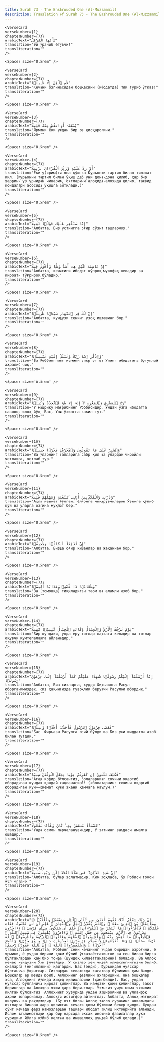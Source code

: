 ```yaml
---
title: Surah 73 - The Enshrouded One (Al-Muzzammil)  
description: Translation of Surah 73 - The Enshrouded One (Al-Muzzammil) in Uzbek
---
```







    <VerseCard 
    verseNumber={1}
    chapterNumber={73}
    arabicText="يَٰٓأَيُّهَا ٱلْمُزَّمِّلُ"
    translation="Эй ўраниб ётувчи!"
    transliteration=""
    />

    <Spacer size="0.5rem" />
                
    <VerseCard 
    verseNumber={2}
    chapterNumber={73}
    arabicText="قُمِ ٱلَّيْلَ إِلَّا قَلِيلًۭا"
    translation="Кечани озгинасидан бошқасини (ибодатда) тик туриб ўтказ!"
    transliteration=""
    />

    <Spacer size="0.5rem" />
                
    <VerseCard 
    verseNumber={3}
    chapterNumber={73}
    arabicText="نِّصْفَهُۥٓ أَوِ ٱنقُصْ مِنْهُ قَلِيلًا"
    translation="Ярмини ёки ундан бир оз қисқароғини."
    transliteration=""
    />

    <Spacer size="0.5rem" />
                
    <VerseCard 
    verseNumber={4}
    chapterNumber={73}
    arabicText="أَوْ زِدْ عَلَيْهِ وَرَتِّلِ ٱلْقُرْءَانَ تَرْتِيلًا"
    translation="Ёки у(ярим)га яна қўш ва Қуръонни тартил билан тиловат қил. (Қуръонни тартил билан ўқиш деб уни дона-дона қилиб, ҳар бир ҳарфини ўз ўрнидан чиқариб, оятларини алоҳида-алоҳида қилиб, тажвид қоидалари асосида ўқишга айтилади.)"
    transliteration=""
    />

    <Spacer size="0.5rem" />
                
    <VerseCard 
    verseNumber={5}
    chapterNumber={73}
    arabicText="إِنَّا سَنُلْقِى عَلَيْكَ قَوْلًۭا ثَقِيلًا"
    translation="Албатта, Биз устингга оғир сўзни ташлармиз."
    transliteration=""
    />

    <Spacer size="0.5rem" />
                
    <VerseCard 
    verseNumber={6}
    chapterNumber={73}
    arabicText="إِنَّ نَاشِئَةَ ٱلَّيْلِ هِىَ أَشَدُّ وَطْـًۭٔا وَأَقْوَمُ قِيلًا"
    translation="Албатта, кечасиги ибодат кўпроқ мувофиқ келадир ва қироати тўғрироқ бўладир."
    transliteration=""
    />

    <Spacer size="0.5rem" />
                
    <VerseCard 
    verseNumber={7}
    chapterNumber={73}
    arabicText="إِنَّ لَكَ فِى ٱلنَّهَارِ سَبْحًۭا طَوِيلًۭا"
    translation="Албатта, кундузи сенинг узоқ ишлашинг бор."
    transliteration=""
    />

    <Spacer size="0.5rem" />
                
    <VerseCard 
    verseNumber={8}
    chapterNumber={73}
    arabicText="وَٱذْكُرِ ٱسْمَ رَبِّكَ وَتَبَتَّلْ إِلَيْهِ تَبْتِيلًۭا"
    translation="Ва Роббингнинг исмини зикр эт ва Унинг ибодатига бутунлай ажралиб чиқ."
    transliteration=""
    />

    <Spacer size="0.5rem" />
                
    <VerseCard 
    verseNumber={9}
    chapterNumber={73}
    arabicText="رَّبُّ ٱلْمَشْرِقِ وَٱلْمَغْرِبِ لَآ إِلَٰهَ إِلَّا هُوَ فَٱتَّخِذْهُ وَكِيلًۭا"
    translation="У машриқу мағрибнинг Роббисидир. Ундан ўзга ибодатга сазовор илоҳ йўқ. Бас, Уни ўзингга вакил тут."
    transliteration=""
    />

    <Spacer size="0.5rem" />
                
    <VerseCard 
    verseNumber={10}
    chapterNumber={73}
    arabicText="وَٱصْبِرْ عَلَىٰ مَا يَقُولُونَ وَٱهْجُرْهُمْ هَجْرًۭا جَمِيلًۭا"
    translation="Ва уларнинг гапларига сабр қил ва улардан чиройли четлашла, четлаб тур."
    transliteration=""
    />

    <Spacer size="0.5rem" />
                
    <VerseCard 
    verseNumber={11}
    chapterNumber={73}
    arabicText="وَذَرْنِى وَٱلْمُكَذِّبِينَ أُو۟لِى ٱلنَّعْمَةِ وَمَهِّلْهُمْ قَلِيلًا"
    translation="Аҳли неъмат бўлган, ёлғонга чиқарувчиларни Ўзимга қўйиб қўй ва уларга озгина муҳлат бер."
    transliteration=""
    />

    <Spacer size="0.5rem" />
                
    <VerseCard 
    verseNumber={12}
    chapterNumber={73}
    arabicText="إِنَّ لَدَيْنَآ أَنكَالًۭا وَجَحِيمًۭا"
    translation="Албатта, Бизда оғир кишанлар ва жаҳаннам бор."
    transliteration=""
    />

    <Spacer size="0.5rem" />
                
    <VerseCard 
    verseNumber={13}
    chapterNumber={73}
    arabicText="وَطَعَامًۭا ذَا غُصَّةٍۢ وَعَذَابًا أَلِيمًۭا"
    translation="Ва (томоққа) тиқиладиган таом ва аламли азоб бор."
    transliteration=""
    />

    <Spacer size="0.5rem" />
                
    <VerseCard 
    verseNumber={14}
    chapterNumber={73}
    arabicText="يَوْمَ تَرْجُفُ ٱلْأَرْضُ وَٱلْجِبَالُ وَكَانَتِ ٱلْجِبَالُ كَثِيبًۭا مَّهِيلًا"
    translation="Бир кундаки, унда еру тоғлар ларзага келадир ва тоғлар оқувчи қумтепаларга айланадир."
    transliteration=""
    />

    <Spacer size="0.5rem" />
                
    <VerseCard 
    verseNumber={15}
    chapterNumber={73}
    arabicText="إِنَّآ أَرْسَلْنَآ إِلَيْكُمْ رَسُولًۭا شَٰهِدًا عَلَيْكُمْ كَمَآ أَرْسَلْنَآ إِلَىٰ فِرْعَوْنَ رَسُولًۭا"
    translation="Албатта, Биз сизларга, худди Фиръавнга Расул юборганимиздек, сиз ҳақингизда гувоҳлик берувчи Расулни юбордик."
    transliteration=""
    />

    <Spacer size="0.5rem" />
                
    <VerseCard 
    verseNumber={16}
    chapterNumber={73}
    arabicText="فَعَصَىٰ فِرْعَوْنُ ٱلرَّسُولَ فَأَخَذْنَٰهُ أَخْذًۭا وَبِيلًۭا"
    translation="Бас, Фиръавн Расулга осий бўлди ва Биз уни шиддатли азоб билан тутдик."
    transliteration=""
    />

    <Spacer size="0.5rem" />
                
    <VerseCard 
    verseNumber={17}
    chapterNumber={73}
    arabicText="فَكَيْفَ تَتَّقُونَ إِن كَفَرْتُمْ يَوْمًۭا يَجْعَلُ ٱلْوِلْدَٰنَ شِيبًا"
    translation="Агар кофир бўлсангиз, болаларнинг сочини оқартиб юборадиган кундан қандай сақланасиз?! («болаларнинг сочини оқартиб юборадиган кун»–қиёмат куни экани ҳаммага маълум.)"
    transliteration=""
    />

    <Spacer size="0.5rem" />
                
    <VerseCard 
    verseNumber={18}
    chapterNumber={73}
    arabicText="ٱلسَّمَآءُ مُنفَطِرٌۢ بِهِۦ ۚ كَانَ وَعْدُهُۥ مَفْعُولًا"
    translation="Унда осмон парчаланувчидир, У зотнинг ваъдаси амалга ошадир."
    transliteration=""
    />

    <Spacer size="0.5rem" />
                
    <VerseCard 
    verseNumber={19}
    chapterNumber={73}
    arabicText="إِنَّ هَٰذِهِۦ تَذْكِرَةٌۭ ۖ فَمَن شَآءَ ٱتَّخَذَ إِلَىٰ رَبِّهِۦ سَبِيلًا"
    translation="Албатта, булар эслатмадир, Ким хоҳласа, ўз Робиси томон йўл оладир."
    transliteration=""
    />

    <Spacer size="0.5rem" />
                
    <VerseCard 
    verseNumber={20}
    chapterNumber={73}
    arabicText="۞ إِنَّ رَبَّكَ يَعْلَمُ أَنَّكَ تَقُومُ أَدْنَىٰ مِن ثُلُثَىِ ٱلَّيْلِ وَنِصْفَهُۥ وَثُلُثَهُۥ وَطَآئِفَةٌۭ مِّنَ ٱلَّذِينَ مَعَكَ ۚ وَٱللَّهُ يُقَدِّرُ ٱلَّيْلَ وَٱلنَّهَارَ ۚ عَلِمَ أَن لَّن تُحْصُوهُ فَتَابَ عَلَيْكُمْ ۖ فَٱقْرَءُوا۟ مَا تَيَسَّرَ مِنَ ٱلْقُرْءَانِ ۚ عَلِمَ أَن سَيَكُونُ مِنكُم مَّرْضَىٰ ۙ وَءَاخَرُونَ يَضْرِبُونَ فِى ٱلْأَرْضِ يَبْتَغُونَ مِن فَضْلِ ٱللَّهِ ۙ وَءَاخَرُونَ يُقَٰتِلُونَ فِى سَبِيلِ ٱللَّهِ ۖ فَٱقْرَءُوا۟ مَا تَيَسَّرَ مِنْهُ ۚ وَأَقِيمُوا۟ ٱلصَّلَوٰةَ وَءَاتُوا۟ ٱلزَّكَوٰةَ وَأَقْرِضُوا۟ ٱللَّهَ قَرْضًا حَسَنًۭا ۚ وَمَا تُقَدِّمُوا۟ لِأَنفُسِكُم مِّنْ خَيْرٍۢ تَجِدُوهُ عِندَ ٱللَّهِ هُوَ خَيْرًۭا وَأَعْظَمَ أَجْرًۭا ۚ وَٱسْتَغْفِرُوا۟ ٱللَّهَ ۖ إِنَّ ٱللَّهَ غَفُورٌۭ رَّحِيمٌۢ"
    translation="Албатта, Роббинг сени кечанинг учдан биридан озроғини, ё ярмини, ё учдан бирини қоим бўлиб ўтказаётганингни ва сен билан бирга бўлганлардан ҳам бир тоифа (шундоқ қилаётганларини) биладир. Ва Аллоҳ кечаю кундузни Ўзи ўлчайдир. У сизлар ҳеч чидай олмаслигингизни билиб, сизларга (енгилликни) қайтарди. Бас (энди), Қуръондан муяссар бўлганича ўқинглар. Сизлардан келажакда касаллар бўлишини ҳам билди. Бошқалар ер юзида юриб, Аллоҳнинг фазлини ахтаришини, яна бошқалар эса, Аллоҳнинг йўлида жиҳод қилишларини (ҳам билди). Бас, ундан муяссар бўлганича қироат қилинглар. Ва намозни қоим қилинглар, закот беринглар ва Аллоҳга яхши қарз беринглар. Ўзингиз учун нима яхшилик қилган бўлсангиз, Аллоҳнинг ҳузурида ундан яхшироғини ва улканроқ ажрни топарсизлар. Аллоҳга истиғфор айтинглар. Албатта, Аллоҳ мағфират қилувчи ва раҳмдилдир. (Бу оят билан Аллоҳ таоло суранинг аввалидаги оятларга биноан фарз қилинган кечаси қоим бўлишни бекор қилди. Шундан сўнг кечада фарз намозлардан ташқари ибодат қилиш ихтиёрийга аланади. Ислом таълимотлари ҳар бир нарсада юксак инсоний фазилатлар ҳукм суришини йўлга қўйиб келган ва иншааллоҳ шундай бўлиб қолади.)"
    transliteration=""
    />

    <Spacer size="0.5rem" />
                